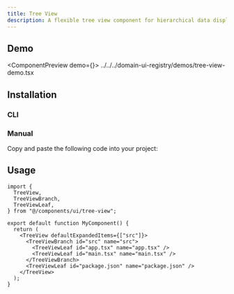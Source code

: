 ```yaml
---
title: Tree View
description: A flexible tree view component for hierarchical data display with expand/collapse functionality and selection states.
---
```



## Demo

<ComponentPreview demo={<TreeViewDemo />}>
  <include>../../../domain-ui-registry/demos/tree-view-demo.tsx</include>
</ComponentPreview>

## Installation

### CLI

<RegistryCliCommands name="tree-view" type="free" />

### Manual

Copy and paste the following code into your project:

<RegistryAllFiles name="tree-view" type="free" />

## Usage

```tsx
import {
  TreeView,
  TreeViewBranch,
  TreeViewLeaf,
} from "@/components/ui/tree-view";

export default function MyComponent() {
  return (
    <TreeView defaultExpandedItems={["src"]}>
      <TreeViewBranch id="src" name="src">
        <TreeViewLeaf id="app.tsx" name="app.tsx" />
        <TreeViewLeaf id="main.tsx" name="main.tsx" />
      </TreeViewBranch>
      <TreeViewLeaf id="package.json" name="package.json" />
    </TreeView>
  );
}
```